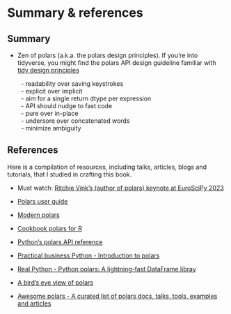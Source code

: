 # Summary & references {.unnumbered}

## Summary

* Zen of polars (a.k.a. the polars design principles). If you're into tidyverse, you might find the polars API design guideline familiar with [tidy design principles](https://design.tidyverse.org/)


|         - readability over saving keystrokes
|         - explicit over implicit
|         - aim for a single return dtype per expression
|         - API should nudge to fast code
|         - pure over in-place
|         - undersore over concatenated words
|         - minimize ambiguity

## References

Here is a compilation of resources, including talks, articles, blogs and tutorials, that I studied in crafting this book.

* Must watch: [Ritchie Vink's (author of polars) keynote at EuroSciPy 2023](https://www.youtube.com/watch?v=GTVm3QyJ-3I&t=43s)

* [Polars user guide](https://docs.pola.rs/)

* [Modern polars](https://kevinheavey.github.io/modern-polars/)

* [Cookbook polars for R](https://ddotta.github.io/cookbook-rpolars/)

* [Python's polars API reference](https://docs.pola.rs/py-polars/html/reference/index.html)

* [Practical business Python - Introduction to polars](https://pbpython.com/polars-intro.html)

* [Real Python - Python polars: A lightning-fast DataFrame libray](https://realpython.com/polars-python/)

* [A bird's eye view of polars](https://pola.rs/posts/polars_birds_eye_view/)

* [Awesome polars - A curated list of polars docs, talks, tools, examples and articles](https://ddotta.github.io/awesome-polars/)